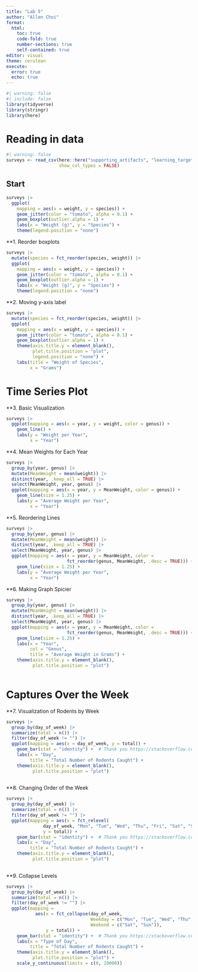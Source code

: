 ```yaml
---
title: "Lab 5"
author: "Allen Choi"
format:
  html:
    toc: true
    code-fold: true
    number-sections: true
    self-contained: true
editor: visual
theme: cerulean
execute:
  error: true
  echo: true
---
```


```r
#| warning: false
#| include: false
library(tidyverse)
library(stringr)
library(here)
```

# Reading in data

```r
#| warning: false
surveys <- read_csv(here::here("supporting_artifacts", "learning_targets", "surveys.csv"), 
                    show_col_types = FALSE)
```

## Start

```r
surveys |> 
  ggplot(
    mapping = aes(x = weight, y = species)) +
    geom_jitter(color = "tomato", alpha = 0.1) +
    geom_boxplot(outlier.alpha = 1) +
    labs(x = "Weight (g)", y = "Species") +
    theme(legend.position = "none")
```

**1. Reorder boxplots

```r
surveys |> 
  mutate(species = fct_reorder(species, weight)) |> 
  ggplot(
    mapping = aes(x = weight, y = species)) +
    geom_jitter(color = "tomato", alpha = 0.1) +
    geom_boxplot(outlier.alpha = 1) +
    labs(x = "Weight (g)", y = "Species") +
    theme(legend.position = "none")
```

**2. Moving y-axis label

```r
surveys |> 
  mutate(species = fct_reorder(species, weight)) |> 
  ggplot(
    mapping = aes(x = weight, y = species)) +
    geom_jitter(color = "tomato", alpha = 0.1) +
    geom_boxplot(outlier.alpha = 1) +
    theme(axis.title.y = element_blank(),
          plot.title.position = "plot",
          legend.position = "none") +
    labs(title = "Weight of Species",
         x = "Grams")
```

# Time Series Plot

**3. Basic Visualization

```r
surveys |> 
  ggplot(mapping = aes(x = year, y = weight, color = genus)) +
    geom_line() +
    labs(y = "Weight per Year",
         x = "Year")
```

**4. Mean Weights for Each Year

```r
surveys |> 
  group_by(year, genus) |> 
  mutate(MeanWeight = mean(weight)) |> 
  distinct(year, .keep_all = TRUE) |> 
  select(MeanWeight, year, genus) |> 
  ggplot(mapping = aes(x = year, y = MeanWeight, color = genus)) +
    geom_line(size = 1.25) +
    labs(y = "Average Weight per Year",
         x = "Year")
```

**5. Reordering Lines

```r
surveys |> 
  group_by(year, genus) |> 
  mutate(MeanWeight = mean(weight)) |> 
  distinct(year, .keep_all = TRUE) |> 
  select(MeanWeight, year, genus) |> 
  ggplot(mapping = aes(x = year, y = MeanWeight, color = 
                       fct_reorder(genus, MeanWeight, .desc = TRUE))) +
    geom_line(size = 1.25) +
    labs(y = "Average Weight per Year",
         x = "Year") 
```

**6. Making Graph Spicier

```r
surveys |> 
  group_by(year, genus) |> 
  mutate(MeanWeight = mean(weight)) |> 
  distinct(year, .keep_all = TRUE) |> 
  select(MeanWeight, year, genus) |> 
  ggplot(mapping = aes(x = year, y = MeanWeight, color = 
                       fct_reorder(genus, MeanWeight, .desc = TRUE))) +
    geom_line(size = 1.25) +
    labs(x = "Year",
         col = "Genus",
         title = "Average Weight in Grams") +
    theme(axis.title.y = element_blank(),
          plot.title.position = "plot")
  
```

# Captures Over the Week

**7. Visualization of Rodents by Week

```r
surveys |> 
  group_by(day_of_week) |> 
  summarize(total = n()) |> 
  filter(day_of_week != "") |>
  ggplot(mapping = aes(x = day_of_week, y = total)) +
    geom_bar(stat = "identity") +  # Thank you https://stackoverflow.com/a/38803743
    labs(x = "Day",
         title = "Total Number of Rodents Caught") +
    theme(axis.title.y = element_blank(),
          plot.title.position = "plot")
  
```

**8. Changing Order of the Week

```r
surveys |> 
  group_by(day_of_week) |> 
  summarize(total = n()) |> 
  filter(day_of_week != "") |>
  ggplot(mapping = aes(x = fct_relevel(
              day_of_week, "Mon", "Tue", "Wed", "Thu", "Fri", "Sat", "Sun"), 
              y = total)) +
    geom_bar(stat = "identity") +  # Thank you https://stackoverflow.com/a/38803743
    labs(x = "Day",
         title = "Total Number of Rodents Caught") +
    theme(axis.title.y = element_blank(),
          plot.title.position = "plot")
  
```

**9. Collapse Levels

```r
surveys |> 
  group_by(day_of_week) |> 
  summarize(total = n()) |> 
  filter(day_of_week != "") |>
  ggplot(mapping = 
           aes(x = fct_collapse(day_of_week,
                                Weekday = c("Mon", "Tue", "Wed", "Thu", "Fri"),
                                Weekend = c("Sat", "Sun")),  
               y = total)) +
    geom_bar(stat = "identity") +  # Thank you https://stackoverflow.com/a/38803743
    labs(x = "Type of Day",
         title = "Total Number of Rodents Caught") +
    theme(axis.title.y = element_blank(),
          plot.title.position = "plot") +
    scale_y_continuous(limits = c(0, 20000))
  
```
